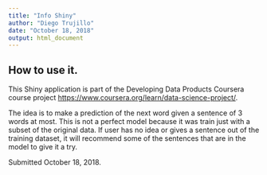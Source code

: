 ```yaml
---
title: "Info Shiny"
author: "Diego Trujillo"
date: "October 18, 2018"
output: html_document
---
```


## How to use it.

This Shiny application is part of the Developing Data Products Coursera course project <https://www.coursera.org/learn/data-science-project/>.

The idea is to make a prediction of the next word given a sentence of 3 words at most. This is not a perfect model because it was train just with a subset of the original data. If user has no idea or gives a sentence out of the training dataset, it will recommend some of the sentences that are in the model to give it a try.

Submitted October 18, 2018.
